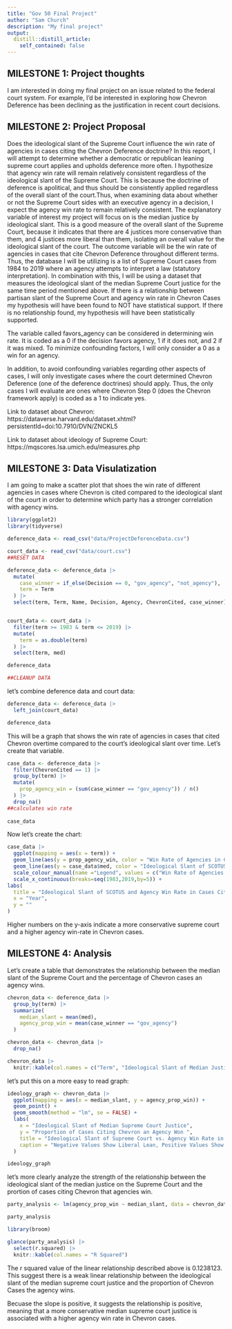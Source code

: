 ```yaml
---
title: "Gov 50 Final Project"
author: "Sam Church"
description: "My final project"
output:
  distill::distill_article:
    self_contained: false
---
```




## MILESTONE 1: Project thoughts

I am interested in doing my final project on an issue related to the federal court system. For example, I'd be interested in exploring how Chevron Deference has been declining as the justification in recent court decisions.

## MILESTONE 2: Project Proposal

Does the ideological slant of the Supreme Court influence the win rate of agencies in cases citing the Chevron Deference doctrine? In this report, I will attempt to determine whether a democratic or republican leaning supreme court applies and upholds deference more often. I hypothesize that agency win rate will remain relatively consistent regardless of the ideological slant of the Supreme Court. This is because the doctrine of deference is apolitical, and thus should be consistently applied regardless of the overall slant of the court.Thus, when examining data about whether or not the Supreme Court sides with an executive agency in a decision, I expect the agency win rate to remain relatively consistent. The explanatory variable of interest my project will focus on is the median justice by ideological slant. This is a good measure of the overall slant of the Supreme Court, because it indicates that there are 4 justices more conservative than them, and 4 justices more liberal than them, isolating an overall value for the ideological slant of the court. The outcome variable will be the win rate of agencies in cases that cite Chevron Deference throughout different terms. Thus, the database I will be utilizing is a list of Supreme Court cases from 1984 to 2019 where an agency attempts to interpret a law (statutory interpretation). In combination with this, I will be using a dataset that measures the ideological slant of the median Supreme Court justice for the same time period mentioned above. If there is a relationship between partisan slant of the Supreme Court and agency win rate in Chevron Cases my hypothesis will have been found to NOT have statistical support. If there is no relationship found, my hypothesis will have been statistically supported.

The variable called favors_agency can be considered in determining win rate. It is coded as a 0 if the decision favors agency, 1 if it does not, and 2 if it was mixed. To minimize confounding factors, I will only consider a 0 as a win for an agency. 

In addition, to avoid confounding variables regarding other aspects of cases, I will only investigate cases where the court determined Chevron Deference (one of the deference doctrines) should apply. Thus, the only cases I will evaluate are ones where Chevron Step 0 (does the Chevron framework apply) is coded as a 1 to indicate yes.

Link to dataset about Chevron: https://dataverse.harvard.edu/dataset.xhtml?persistentId=doi:10.7910/DVN/ZNCKL5

Link to dataset about ideology of Supreme Court: https://mqscores.lsa.umich.edu/measures.php


## MILESTONE 3: Data Visulatization

I am going to make a scatter plot that shoes the win rate of different agencies in cases where Chevron is cited compared to the ideological slant of the court in order to determine which party has a stronger correlation with agency wins.

```r
library(ggplot2)
library(tidyverse)
```

```r
deference_data <- read_csv("data/ProjectDeferenceData.csv")

court_data <- read_csv("data/court.csv")
##RESET DATA
```

```r
deference_data <- deference_data |>
  mutate(
    case_winner = if_else(Decision == 0, "gov_agency", "not_agency"),
    term = Term
  ) |>
  select(term, Term, Name, Decision, Agency, ChevronCited, case_winner)


court_data <- court_data |>
  filter(term >= 1983 & term <= 2019) |>
  mutate(
    term = as.double(term)
  ) |>
  select(term, med)

deference_data

##CLEANUP DATA
```

let's combine deference data and court data:
```r
deference_data <- deference_data |>
  left_join(court_data)

deference_data
```


This will be a graph that shows the win rate of agencies in cases that cited Chevron overtime compared to the court's ideological slant over time. Let's create that variable.

```r
case_data <- deference_data |>
  filter(ChevronCited == 1) |>
  group_by(term) |>
  mutate(
    prop_agency_win = (sum(case_winner == "gov_agency")) / n()
  ) |>
  drop_na()
##calculates win rate
  
case_data
```


Now let's create the chart:
```r
case_data |>
  ggplot(mapping = aes(x = term)) +
  geom_line(aes(y = prop_agency_win, color = "Win Rate of Agencies in Chevron Cases"), se = FALSE) +
  geom_line(aes(y = case_data$med, color = "Ideological Slant of SCOTUS"), se = FALSE) +
  scale_colour_manual(name ="Legend", values = c("Win Rate of Agencies in Chevron Cases" = "steelblue", "Ideological Slant of SCOTUS" = "indianred")) +
  scale_x_continuous(breaks=seq(1983,2019,by=5)) +
labs(
  title = "Ideological Slant of SCOTUS and Agency Win Rate in Cases Citing Chevron Over Time",
  x = "Year",
  y = ""
)

```


Higher numbers on the y-axis indicate a more conservative supreme court and a higher agency win-rate in Chevron cases.

## MILESTONE 4: Analysis

Let's create a table that demonstrates the relationship between the median slant of the Supreme Court and the percentage of Chevron cases an agency wins.


```r
chevron_data <- deference_data |>
  group_by(term) |>
  summarize(
    median_slant = mean(med),
    agency_prop_win = mean(case_winner == "gov_agency")
  )

chevron_data <- chevron_data |>
  drop_na()

chevron_data |>
  knitr::kable(col.names = c("Term", "Ideological Slant of Median Justice", "Proportion of Agency Wins in Chevron Cases"))
```

let's put this on a more easy to read graph:

```r
ideology_graph <- chevron_data |>
  ggplot(mapping = aes(x = median_slant, y = agency_prop_win)) +
  geom_point() +
  geom_smooth(method = "lm", se = FALSE) +
  labs(
    x = "Ideological Slant of Median Supreme Court Justice",
    y = "Proportion of Cases Citing Chevron an Agency Won ",
    title = "Ideological Slant of Supreme Court vs. Agency Win Rate in Chevron Cases",
    caption = "Negative Values Show Liberal Lean, Positive Values Show Conservative Lean"
  )

ideology_graph
```

let's more clearly analyze the strength of the relationship between the ideological slant of the median justice on the Supreme Court and the prortion of cases citing Chevron that agencies win.

```r
party_analysis <- lm(agency_prop_win ~ median_slant, data = chevron_data)

party_analysis
```
```r
library(broom)

glance(party_analysis) |>
  select(r.squared) |>
  knitr::kable(col.names = "R Squared")
```


The r squared value of the linear relationship described above is 0.1238123. This suggest there is a weak linear relationship between the ideological slant of the median supreme court justice and the proportion of Chevron Cases the agency wins.

Becuase the slope is positive, it suggests the relationship is positive, meaning that a more conservative median supreme court justice is associated with a higher agency win rate in Chevron cases.
